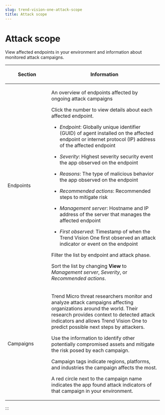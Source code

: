 ```yaml
---
slug: trend-vision-one-attack-scope
title: Attack scope
---
```

# Attack scope

View affected endpoints in your environment and information about monitored attack campaigns.

<table>
<colgroup>
<col style="width: 28%" />
<col style="width: 71%" />
</colgroup>
<thead>
<tr>
<th><p>Section</p></th>
<th><p>Information</p></th>
</tr>
</thead>
<tbody>
<tr>
<td><p>Endpoints</p></td>
<td><p>An overview of endpoints affected by ongoing attack campaigns</p>
<p>Click the number to view details about each affected endpoint.</p>
<ul>
<li><p><em>Endpoint</em>: Globally unique identifier (GUID) of agent installed on the affected endpoint or internet protocol (IP) address of the affected endpoint</p></li>
<li><p><em>Severity</em>: Highest severity security event the app observed on the endpoint</p></li>
<li><p><em>Reasons</em>: The type of malicious behavior the app observed on the endpoint</p></li>
<li><p><em>Recommended actions</em>: Recommended steps to mitigate risk</p></li>
<li><p><em>Management server</em>: Hostname and IP address of the server that manages the affected endpoint</p></li>
<li><p><em>First observed</em>: Timestamp of when the Trend Vision One first observed an attack indicator or event on the endpoint</p></li>
</ul>
<p>Filter the list by endpoint and attack phase.</p>
<p>Sort the list by changing <strong>View</strong> to <em>Management server</em>, <em>Severity</em>, or <em>Recommended actions</em>.</p></td>
</tr>
<tr>
<td><p>Campaigns</p></td>
<td><p>Trend Micro threat researchers monitor and analyze attack campaigns affecting organizations around the world. Their research provides context to detected attack indicators and allows Trend Vision One to predict possible next steps by attackers.</p>
<p>Use the information to identify other potentially compromised assets and mitigate the risk posed by each campaign.</p>
<p>Campaign tags indicate regions, platforms, and industries the campaign affects the most.</p>
<p>A red circle next to the campaign name indicates the app found attack indicators of that campaign in your environment.</p></td>
</tr>
</tbody>
</table>
:::
